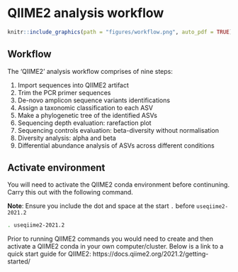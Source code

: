 # QIIME2 analysis workflow
```r
knitr::include_graphics(path = "figures/workflow.png", auto_pdf = TRUE)
``` 

## Workflow

The 'QIIME2' analysis workflow comprises of nine steps:

1. Import sequences into QIIME2 artifact
2. Trim the PCR primer sequences
3. De-novo amplicon sequence variants identifications
4. Assign a taxonomic classification to each ASV
5. Make a phylogenetic tree of the identified ASVs
6. Sequencing depth evaluation: rarefaction plot
7. Sequencing controls evaluation: beta-diversity without normalisation
8. Diversity analysis: alpha and beta
9. Differential abundance analysis of ASVs across different conditions

## Activate environment
You will need to activate the QIIME2 conda environment before continuning. Carry this out with the following command.

__Note__: Ensure you include the dot and space at the start `. ` before `useqiime2-2021.2`

```bash
. useqiime2-2021.2
```

Prior to running QIIME2 commands you would need to create and then activate a QIIME2 conda in your own computer/cluster. Below is a link to a quick start guide for QIIME2:
https://docs.qiime2.org/2021.2/getting-started/